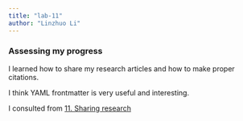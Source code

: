 ```yaml
---
title: "lab-11"
author: "Linzhuo Li"
---
```


### Assessing my progress
I learned how to share my research articles and how to make proper citations.

I think YAML frontmatter is very useful and interesting.

I consulted from [11. Sharing research](https://qtalr.github.io/resources/recipes/recipe-11/)